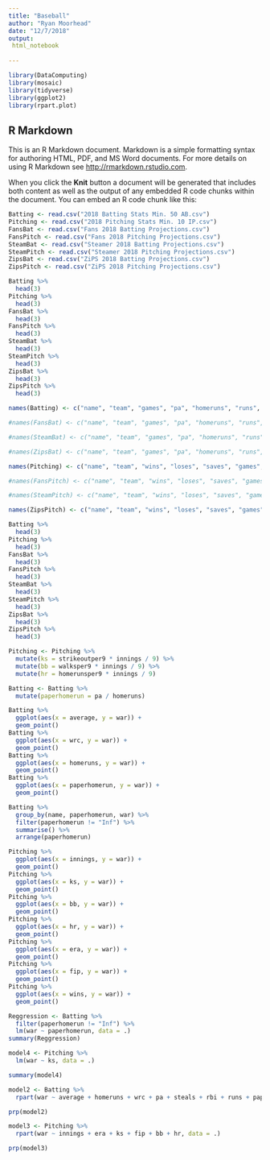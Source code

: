 ```yaml
---
title: "Baseball"
author: "Ryan Moorhead"
date: "12/7/2018"
output: 
 html_notebook
  
---
```


```r
library(DataComputing)
library(mosaic)
library(tidyverse)
library(ggplot2)
library(rpart.plot)
```

## R Markdown

This is an R Markdown document. Markdown is a simple formatting syntax for authoring HTML, PDF, and MS Word documents. For more details on using R Markdown see <http://rmarkdown.rstudio.com>.

When you click the **Knit** button a document will be generated that includes both content as well as the output of any embedded R code chunks within the document. You can embed an R code chunk like this:

```r
Batting <- read.csv("2018 Batting Stats Min. 50 AB.csv")
Pitching <- read.csv("2018 Pitching Stats Min. 10 IP.csv")
FansBat <- read.csv("Fans 2018 Batting Projections.csv")
FansPitch <- read.csv("Fans 2018 Pitching Projections.csv")
SteamBat <- read.csv("Steamer 2018 Batting Projections.csv")
SteamPitch <- read.csv("Steamer 2018 Pitching Projections.csv")
ZipsBat <- read.csv("ZiPS 2018 Batting Projections.csv")
ZipsPitch <- read.csv("ZiPS 2018 Pitching Projections.csv")
```

```r
Batting %>%
  head(3)
Pitching %>%
  head(3)
FansBat %>%
  head(3)
FansPitch %>%
  head(3)
SteamBat %>%
  head(3)
SteamPitch %>%
  head(3)
ZipsBat %>%
  head(3)
ZipsPitch %>%
  head(3)

```

```r
names(Batting) <- c("name", "team", "games", "pa", "homeruns", "runs", "rbi", "steals", "walkpercentage", "strikeoutpercentage", "iso", "babip", "average", "obp", "slugging", "woba", "wrc", "bsr","oruns", "druns", "war", "playerid")

#names(FansBat) <- c("name", "team", "games", "pa", "homeruns", "runs", "rbi", "steals", "walkpercentage", "strikeoutpercentage", "iso", "babip", "average", "obp", "slugging", "woba", "wrc", "bsr","oruns", "druns", "war", "playerid")

#names(SteamBat) <- c("name", "team", "games", "pa", "homeruns", "runs", "rbi", "steals", "walkpercentage", "strikeoutpercentage", "iso", "babip", "average", "obp", "slugging", "woba", "wrc", "bsr","oruns", "druns", "war", "playerid")

#names(ZipsBat) <- c("name", "team", "games", "pa", "homeruns", "runs", "rbi", "steals", "walkpercentage", "strikeoutpercentage", "iso", "babip", "average", "obp", "slugging", "woba", "wrc", "bsr","oruns", "druns", "war", "playerid")

names(Pitching) <- c("name", "team", "wins", "loses", "saves", "games", "gamesstarted", "innings", "strikeoutper9", "walksper9", "homerunsper9", "babip", "lob", "gb", "hrperfb", "era", "fip", "xfip", "war", "playerid")

#names(FansPitch) <- c("name", "team", "wins", "loses", "saves", "games", "gamesstarted", "innings", "strikeoutper9", "walksper9", "homerunsper9", "babip", "lob", "gb", "hrperfb", "era", "fip", "xfip", "war", "playerid")

#names(SteamPitch) <- c("name", "team", "wins", "loses", "saves", "games", "gamesstarted", "innings", "strikeoutper9", "walksper9", "homerunsper9", "babip", "lob", "gb", "hrperfb", "era", "fip", "xfip", "war", "playerid")

names(ZipsPitch) <- c("name", "team", "wins", "loses", "saves", "games", "gamesstarted", "innings", "strikeoutper9", "walksper9", "homerunsper9", "babip", "lob", "gb", "hrperfb", "era", "fip", "xfip", "war", "playerid")
```

```r
Batting %>%
  head(3)
Pitching %>%
  head(3)
FansBat %>%
  head(3)
FansPitch %>%
  head(3)
SteamBat %>%
  head(3)
SteamPitch %>%
  head(3)
ZipsBat %>%
  head(3)
ZipsPitch %>%
  head(3)
```
```r
Pitching <- Pitching %>%
  mutate(ks = strikeoutper9 * innings / 9) %>%
  mutate(bb = walksper9 * innings / 9) %>%
  mutate(hr = homerunsper9 * innings / 9)
```

```r
Batting <- Batting %>%
  mutate(paperhomerun = pa / homeruns)
```

```r
Batting %>%
  ggplot(aes(x = average, y = war)) +
  geom_point()
Batting %>%
  ggplot(aes(x = wrc, y = war)) +
  geom_point()
Batting %>%
  ggplot(aes(x = homeruns, y = war)) +
  geom_point()
Batting %>%
  ggplot(aes(x = paperhomerun, y = war)) +
  geom_point()

Batting %>%
  group_by(name, paperhomerun, war) %>%
  filter(paperhomerun != "Inf") %>%
  summarise() %>%
  arrange(paperhomerun)
```

```r
Pitching %>%
  ggplot(aes(x = innings, y = war)) +
  geom_point()
Pitching %>%
  ggplot(aes(x = ks, y = war)) +
  geom_point()
Pitching %>%
  ggplot(aes(x = bb, y = war)) +
  geom_point()
Pitching %>%
  ggplot(aes(x = hr, y = war)) +
  geom_point()
Pitching %>%
  ggplot(aes(x = era, y = war)) +
  geom_point()
Pitching %>%
  ggplot(aes(x = fip, y = war)) +
  geom_point()
Pitching %>%
  ggplot(aes(x = wins, y = war)) +
  geom_point()
```

```r

Reggression <- Batting %>%
  filter(paperhomerun != "Inf") %>%
  lm(war ~ paperhomerun, data = .)
summary(Reggression)
```
```r

model4 <- Pitching %>%
  lm(war ~ ks, data = .)

summary(model4)
```

```r
model2 <- Batting %>%
  rpart(war ~ average + homeruns + wrc + pa + steals + rbi + runs + paperhomerun, data = .)

prp(model2)
```

```r
model3 <- Pitching %>%
  rpart(war ~ innings + era + ks + fip + bb + hr, data = .)

prp(model3)
```
